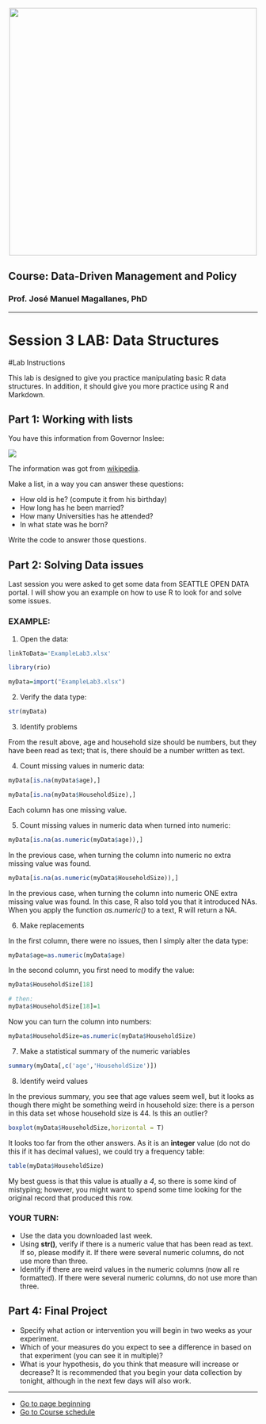 
<br> 
<center><img src="http://i.imgur.com/sSaOozN.png" width="500"></center>


## Course: Data-Driven Management and Policy

### Prof. José Manuel Magallanes, PhD 

_____

# Session 3 LAB: Data Structures


#Lab Instructions

This lab is designed to give you practice manipulating basic R data structures. In addition, it should give you more practice using R and Markdown.

## Part 1: Working with lists

You have this information from Governor Inslee:

![](lab3_list.png)

The information was got from [wikipedia](https://en.wikipedia.org/wiki/Jay_Inslee). 

Make a list, in a way you can answer these questions:

* How old is he? (compute it from his birthday)
* How long has he been married?
* How many Universities has he attended?
* In what state was he born?

Write the code to answer those questions.

## Part 2: Solving Data issues

Last session you were asked to get some data from SEATTLE OPEN DATA portal. I will show you an example on how to use R to look for and solve some issues.

### EXAMPLE:

1. Open the data:

```r
linkToData='ExampleLab3.xlsx'

library(rio)

myData=import("ExampleLab3.xlsx")
```

2. Verify the data type:

```r
str(myData)
```

3. Identify problems

From the result above, age and household size should be numbers, but they have been read as text; that is, there should be a number written as text.

4. Count missing values in numeric data:

```r
myData[is.na(myData$age),]
```

```r
myData[is.na(myData$HouseholdSize),]
```

Each column has one missing value.

5. Count missing values in numeric data when turned into numeric:

```r
myData[is.na(as.numeric(myData$age)),]
```

In the previous case, when turning the column into numeric no extra missing value was found.


```r
myData[is.na(as.numeric(myData$HouseholdSize)),]
```

In the previous case, when turning the column into numeric ONE extra missing value was found. In this case, R also told you that it introduced NAs. When you apply the function _as.numeric()_ to a text, R will return a NA. 

6. Make replacements

In the first column, there were no issues, then I simply alter the data type:
```r
myData$age=as.numeric(myData$age)
```

In the second column, you first need to modify the value:

```r
myData$HouseholdSize[18]
```

```r
# then:
myData$HouseholdSize[18]=1
```

Now you can turn the column into numbers:
```r
myData$HouseholdSize=as.numeric(myData$HouseholdSize)
```

7. Make a statistical summary of the numeric variables
```r
summary(myData[,c('age','HouseholdSize')])
```

8. Identify weird values

In the previous summary, you see that age values seem well, but it looks as though there might be something weird in household size: there is a person in this data set whose household size is 44. Is this an outlier?

```r
boxplot(myData$HouseholdSize,horizontal = T)
```

It looks too far from the other answers. As it is an **integer** value (do not do this if it has decimal values), we could try a frequency table:
```r
table(myData$HouseholdSize)
```

My best guess is that this value is atually a _4_, so there is some kind of mistyping; however, you might want to spend some time looking for the original record that produced this row.

### YOUR TURN:

* Use the data you downloaded last week.
* Using **str()**, verify if there is a numeric value that has been read as text. If so, please modify it. If there were several numeric columns, do not use more than three.
* Identify if there are weird values in the numeric columns (now all re formatted). If there were several numeric columns, do not use more than three.


## Part 4: Final Project

* Specify what action or intervention you will begin in two weeks as your experiment. 
* Which of your measures do you expect to see a difference in based on that experiment (you can see it in multiple)?
* What is your hypothesis, do you think that measure will increase or decrease? It is recommended that you begin your data collection by tonight, although in the next few days will also work.


----

* [Go to page beginning](#beginning)
* [Go to Course schedule](https://ds4ps.org/ddmp-uw-class-spring-2019/schedule/)
